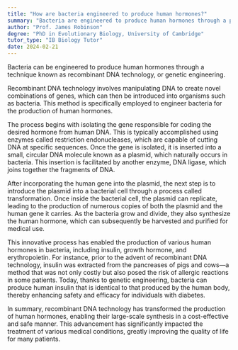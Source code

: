 ```yaml
---
title: "How are bacteria engineered to produce human hormones?"
summary: "Bacteria are engineered to produce human hormones through a process called recombinant DNA technology or genetic engineering."
author: "Prof. James Robinson"
degree: "PhD in Evolutionary Biology, University of Cambridge"
tutor_type: "IB Biology Tutor"
date: 2024-02-21
---
```


Bacteria can be engineered to produce human hormones through a technique known as recombinant DNA technology, or genetic engineering.

Recombinant DNA technology involves manipulating DNA to create novel combinations of genes, which can then be introduced into organisms such as bacteria. This method is specifically employed to engineer bacteria for the production of human hormones.

The process begins with isolating the gene responsible for coding the desired hormone from human DNA. This is typically accomplished using enzymes called restriction endonucleases, which are capable of cutting DNA at specific sequences. Once the gene is isolated, it is inserted into a small, circular DNA molecule known as a plasmid, which naturally occurs in bacteria. This insertion is facilitated by another enzyme, DNA ligase, which joins together the fragments of DNA.

After incorporating the human gene into the plasmid, the next step is to introduce the plasmid into a bacterial cell through a process called transformation. Once inside the bacterial cell, the plasmid can replicate, leading to the production of numerous copies of both the plasmid and the human gene it carries. As the bacteria grow and divide, they also synthesize the human hormone, which can subsequently be harvested and purified for medical use.

This innovative process has enabled the production of various human hormones in bacteria, including insulin, growth hormone, and erythropoietin. For instance, prior to the advent of recombinant DNA technology, insulin was extracted from the pancreases of pigs and cows—a method that was not only costly but also posed the risk of allergic reactions in some patients. Today, thanks to genetic engineering, bacteria can produce human insulin that is identical to that produced by the human body, thereby enhancing safety and efficacy for individuals with diabetes.

In summary, recombinant DNA technology has transformed the production of human hormones, enabling their large-scale synthesis in a cost-effective and safe manner. This advancement has significantly impacted the treatment of various medical conditions, greatly improving the quality of life for many patients.
    